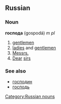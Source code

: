 ==Russian==
[[Category:Russian nouns]]
===Noun===
'''господа''' (gospodá) ''m pl''

#[[gentleman|gentlemen]]
#[[ladies]] and [[gentleman|gentlemen]]
#[[monsieur|Messrs.]]
#[[dear|Dear]] [[sir]]s

===See also===
*[[господин]]
*[[господь]]